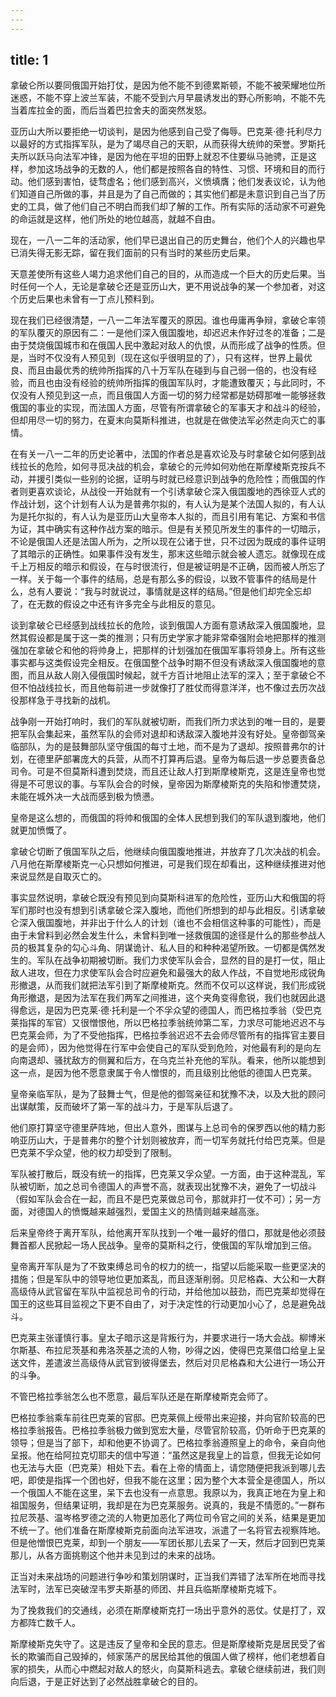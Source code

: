```yaml
---
---
---
```

title: 1
---





拿破仑所以要同俄国开始打仗，是因为他不能不到德累斯顿，不能不被荣耀地位所迷惑，不能不穿上波兰军装，不能不受到六月早晨诱发出的野心所影响，不能不先当着库拉金的面，而后当着巴拉舍夫的面突然发怒。

亚历山大所以要拒绝一切谈判，是因为他感到自己受了侮辱。巴克莱·德·托利尽力以最好的方式指挥军队，是为了竭尽自己的天职，从而获得大统帅的荣誉。罗斯托夫所以跃马向法军冲锋，是因为他在平坦的田野上就忍不住要纵马驰骋，正是这样，参加这场战争的无数的人，他们都是按照各自的特性、习惯、环境和目的而行动。他们感到害怕，徒骛虚名；他们感到高兴，义愤填膺；他们发表议论，认为他们知道自己所做的事，并且是为了自己而做的；其实他们都是未意识到自己当了历史的工具，做了他们自己不明白而我们却了解的工作。所有实际的活动家不可避免的命运就是这样，他们所处的地位越高，就越不自由。

现在，一八一二年的活动家，他们早已退出自己的历史舞台，他们个人的兴趣也早已消失得无影无踪，留在我们面前的只有当时的某些历史后果。

天意差使所有这些人竭力追求他们自己的目的，从而造成一个巨大的历史后果。当时任何一个人，无论是拿破仑还是亚历山大，更不用说战争的某一个参加者，对这个历史后果也未曾有一丁点儿预料到。

现在我们已经很清楚，一八一二年法军覆灭的原因。谁也毋庸再争辩，拿破仑率领的军队覆灭的原因有二：一是他们深入俄国腹地，却迟迟未作好过冬的准备；二是由于焚烧俄国城市和在俄国人民中激起对敌人的仇恨，从而形成了战争的性质。但是，当时不仅没有人预见到（现在这似乎很明显的了），只有这样，世界上最优良、而且由最优秀的统帅所指挥的八十万军队在碰到与自己弱一倍的，也没有经验，而且也由没有经验的统帅所指挥的俄国军队时，才能遭致覆灭；与此同时，不仅没有人预见到这一点，而且俄国人方面一切的努力经常都是妨碍那唯一能够拯救俄国的事业的实现，而法国人方面，尽管有所谓拿破仑的军事天才和战斗的经验，但却用尽一切的努力，在夏末向莫斯科推进，也就是在做使法军必然走向灭亡的事情。

在有关一八一二年的历史论著中，法国的作者总是喜欢论及与时拿破仑如何感到战线拉长的危险，如何寻觅决战的机会，拿破仑的元帅如何劝他在斯摩棱斯克按兵不动，并援引类似一些别的论据，证明与时就已经意识到战争的危险性；而俄国的作者则更喜欢谈论，从战役一开始就有一个引诱拿破仑深入俄国腹地的西徐亚人式的作战计划，这个计划有人认为是普弗尔拟的，有人认为是某个法国人拟的，有人认为是托尔拟的，有人认为是亚历山大皇帝本人拟的，而且引用有笔记、方案和书信为证，其中确实有这种作战方案的暗示。但是有关预见所发生的事件的一切暗示，不论是俄国人还是法国人所为，之所以现在公诸于世，只不过因为既成的事件证明了其暗示的正确性。如果事件没有发生，那末这些暗示就会被人遗忘。就像现在成千上万相反的暗示和假设，在与时很流行，但是被证明是不正确，因而被人所忘了一样。关于每一个事件的结局，总是有那么多的假设，以致不管事件的结局是什么，总有人要说：“我与时就说过，事情就是这样的结局。”但是他们却完全忘却了，在无数的假设之中还有许多完全与此相反的意见。

谈到拿破仑已经感到战线拉长的危险，谈到俄国人方面有意诱敌深入俄国腹地，显然其假设都是属于这一类的推测；只有历史学家才能非常牵强附会地把那样的推测强加在拿破仑和他的将帅身上，把那样的计划强加在俄国军事将领身上。所有这些事实都与这类假设完全相反。在俄国整个战争时期不但没有诱敌深入俄国腹地的意图，而且从敌人刚入侵俄国时候起，就千方百计地阻止法军的深入；至于拿破仑不但不怕战线拉长，而且他每前进一步就像打了胜仗而得意洋洋，也不像过去历次战役那样急于寻找新的战机。

战争刚一开始打响时，我们的军队就被切断，而我们所力求达到的唯一目的，是要把军队会集起来，虽然军队的会师对退却和诱敌深入腹地并没有好处。皇帝御驾亲临部队，为的是鼓舞部队坚守俄国的每寸土地，而不是为了退却。按照普弗尔的计划，在德里萨部署庞大的兵营，从而不打算再后退。皇帝为每后退一步总要责备总司令。可是不但莫斯科遭到焚烧，而且还让敌人打到斯摩棱斯克，这是连皇帝也觉得是不可思议的事。与军队会合的时候，皇帝因为斯摩棱斯克的失陷和惨遭焚烧，未能在城外决一大战而感到极为愤懑。

皇帝是这么想的，而俄国的将帅和俄国的全体人民想到我们的军队退到腹地，他们就更加愤慨了。

拿破仑切断了俄国军队之后，他继续向俄国腹地推进，并放弃了几次决战的机会。八月他在斯摩棱斯克一心只想如何推进，可是我们现在却看出，这种继续推进对他来说显然是自取灭亡的。

事实显然说明，拿破仑既没有预见到向莫斯科进军的危险性，亚历山大和俄国的将军们那时也没有想到引诱拿破仑深入腹地，而他们所想到的却与此相反。引诱拿破仑深入俄国腹地，并非出于什么人的计划（谁也不会相信这种事的可能性），而是由于未曾料到必然会发生什么，未曾料到唯一拯救俄国的途径是什么的那些参战人员的极其复杂的勾心斗角、阴谋诡计、私人目的和种种渴望所致。一切都是偶然发生的。军队在战争初期被切断。我们力求使军队会合，显然的目的是打一仗，阻止敌人进攻，但在力求使军队会合时应避免和最强大的敌人作战，不自觉地形成锐角形撤退，从而我们就把法军引到了斯摩棱斯克。然而不仅可以这样说，我们形成锐角形撤退，是因为法军在我们两军之间推进，这个夹角变得愈锐，我们也就因此退得愈远，是因为巴克莱·德·托利是一个不孚众望的德国人，而巴格拉季翁（受巴克莱指挥的军官）又很憎恨他，所以巴格拉季翁统帅第二军，力求尽可能地迟迟不与巴克莱会师，为了不受他指挥，巴格拉季翁迟迟不去会师尽管所有的指挥官主要目的是会师），因为他觉得在行军中会使自己的军队受到危险，对他最有利的是向左向南退却、骚扰敌方的侧翼和后方，在乌克兰补充他的军队。看来，他所以能想到这一点，是因为他不愿意隶属于令人憎恨的，而且级别比他低的德国人巴克莱。

皇帝亲临军队，是为了鼓舞士气，但是他的御驾亲征和犹豫不决，以及大批的顾问出谋献策，反而破坏了第一军的战斗力，于是军队后退了。

他们原打算坚守德里萨阵地，但出人意外，图谋与上总司令的保罗西以他的精力影响亚历山大，于是普弗尔的整个计划则被放弃，而一切军务就托付给巴克莱。但是巴克莱不孚众望，他的权力却受到了限制。

军队被打散后，既没有统一的指挥，巴克莱又孚众望。一方面，由于这种混乱，军队被切断，加之总司令德国人的声誉不高，就表现出犹豫不决，避免了一切战斗（假如军队会合在一起，而且不是巴克莱做总司令，那就非打一仗不可）；另一方面，对德国人的愤慨越来越强烈，爱国主义的热情则越来越高涨。

后来皇帝终于离开军队，给他离开军队找到一个唯一最好的借口，那就是他必须鼓舞首都人民掀起一场人民战争。皇帝的莫斯科之行，使俄国的军队增加到三倍。

皇帝离开军队是为了不致束缚总司令的权力的统一，指望以后能采取一些更坚决的措施；但是军队中的领导地位更加紊乱，而且逐渐削弱。贝尼格森、大公和一大群高级侍从武官留在军队中监视总司令的行动，并给他加以鼓劲，而巴克莱却觉得在国王的这些耳目监视之下更不自由了，对于决定性的行动更加小心了，总是避免战斗。

巴克莱主张谨慎行事。皇太子暗示这是背叛行为，并要求进行一场大会战。柳博米尔斯基、布拉尼茨基和弗洛茨基之流的人物，吵得之凶，使得巴克莱借口给皇上呈送文件，差遣波兰高级侍从武官到彼得堡去，然后对贝尼格森和大公进行一场公开的斗争。

不管巴格拉季翁怎么也不愿意，最后军队还是在斯摩棱斯克会师了。

巴格拉季翁乘车前往巴克莱的官邸。巴克莱佩上绶带出来迎接，并向官阶较高的巴格拉季翁报告。巴格拉季翁极力做到宽宏大量，尽管官阶较高，仍听命于巴克莱的领导；但是当了部下，却和他更不协调了。巴格拉季翁遵照皇上的命令，亲自向他呈报。他在给阿拉克切耶夫的信中写道：“虽然这是我皇上的旨意，但我无论如何也无法与大臣（巴克莱）相处下去。看在上帝的情面上，请您随便把我派到哪儿去吧，即使是指挥一个团也好，但我不能在这里；因为整个大本营全是德国人，所以一个俄国人不能在这里，呆下去也没有一点意思。我原以为，我真正地在为皇上和祖国服务，但结果证明，我却是在为巴克莱服务。说真的，我是不情愿的。”一群布拉尼茨基、温岑格罗德之流的人物更加恶化了两位司令官之间的关系，结果是更加不统一了。他们准备在斯摩棱斯克前面向法军进攻，派遣了一名将官去视察阵地。但是他憎恨巴克莱，却到一个朋友——军团长那儿去呆了一天，然后才回到巴克莱那儿，从各方面挑剔这个他并未见到过的未来的战场。

正当对未来战场的问题进行争吵和策划阴谋时，正当我们弄错了法军所在地而寻找法军时，法军已突破涅韦罗夫斯基的师团、并且兵临斯摩棱斯克城下。

为了挽救我们的交通线，必须在斯摩棱斯克打一场出乎意外的恶仗。仗是打了，双方都阵亡数千人。

斯摩棱斯克失守了。这是违反了皇帝和全民的意志。但是斯摩棱斯克是居民受了省长的欺骗而自己毁掉的，倾家荡产的居民给其他的俄国人做了榜样，他们老想着自家的损失，从而心中燃起对敌人的怒火，向莫斯科逃去。拿破仑继续前进，我们则向后退，于是正好达到了必然战胜拿破仑的目的。
